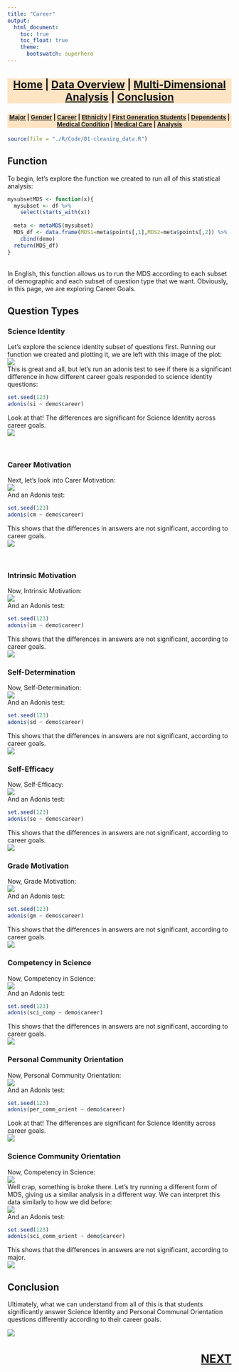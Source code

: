 ```yaml
---
title: "Career"
output:
  html_document:
    toc: true
    toc_float: true
    theme:
      bootswatch: superhero
---
```


<h3 style="background-color:bisque;text-align:center;font-size:165%;">[Home](https://pbischoff3.github.io/) | [Data Overview](https://pbischoff3.github.io/data_overview/) | [Multi-Dimensional Analysis](https://pbischoff3.github.io/multi_dimensional_analysis/) | [Conclusion](https://pbischoff3.github.io/Conclusion/)</h3>

<h4 style="background-color:bisque;text-align:center;font-size:95%;">[Major](https://pbischoff3.github.io/multi_dimensional_analysis/Major/) | [Gender](https://pbischoff3.github.io/multi_dimensional_analysis/Gender/) | [Career](https://pbischoff3.github.io/multi_dimensional_analysis/career/) | [Ethnicity](https://pbischoff3.github.io/multi_dimensional_analysis/Ethnicity/) | [First Generation Students](https://pbischoff3.github.io/multi_dimensional_analysis/fgs/) | [Dependents](https://pbischoff3.github.io/multi_dimensional_analysis/dependents/)      | [Medical Condition](https://pbischoff3.github.io/multi_dimensional_analysis/medical_condition/) | [Medical Care](https://pbischoff3.github.io/multi_dimensional_analysis/medical_care/) | [Analysis](https://pbischoff3.github.io/multi_dimensional_analysis/analysis/)</h4>
  
```r
source(file = "./R/Code/01-cleaning_data.R")
```


## Function
To begin, let's explore the function we created to run all of this statistical analysis:
```r
mysubsetMDS <- function(x){
  mysubset <- df %>% 
    select(starts_with(x))
  
  meta <- metaMDS(mysubset)
  MDS_df <- data.frame(MDS1=meta$points[,1],MDS2=meta$points[,2]) %>%
    cbind(demo)
  return(MDS_df)
}
```
<br>
In English, this function allows us to run the MDS according to each subset of demographic and each subset of question type that we want. Obviously, in this page, we are exploring Career Goals.

## Question Types
### Science Identity
Let's explore the science identity subset of questions first. Running our function we created and plotting it, we are left with this image of the plot:<br>
![](../../R/Images/career/si.png)
<br> This is great and all, but let's run an adonis test to see if there is a significant difference in how different career goals responded to science identity questions:
```r
set.seed(123)
adonis(si ~ demo$career)
```
Look at that! The differences are significant for Science Identity across career goals. <br>
![](../../R/Images/what_is_MDS/yes.gif)

<br>

### Career Motivation
Next, let's look into Carer Motivation: <br>
![](../../R/Images/career/cm.png)
<br>
And an Adonis test:
```r
set.seed(123)
adonis(cm ~ demo$career)
```
This shows that the differences in answers are not significant, according to career goals. <br>
![](../../R/Images/what_is_MDS/no.gif)

<br>

### Intrinsic Motivation
Now, Intrinsic Motivation: <br>
![](../../R/Images/career/im.png)
<br>
And an Adonis test:
```r
set.seed(123)
adonis(im ~ demo$career)
```
This shows that the differences in answers are not significant, according to career goals. <br>
![](../../R/Images/what_is_MDS/no.gif)

### Self-Determination
Now, Self-Determination: <br>
![](../../R/Images/career/sd.png)
<br>
And an Adonis test:
```r
set.seed(123)
adonis(sd ~ demo$career)
```
This shows that the differences in answers are not significant, according to career goals. <br>
![](../../R/Images/what_is_MDS/no.gif)

### Self-Efficacy
Now, Self-Efficacy: <br>
![](../../R/Images/career/se.png)
<br>
And an Adonis test:
```r
set.seed(123)
adonis(se ~ demo$career)
```
This shows that the differences in answers are not significant, according to career goals. <br>
![](../../R/Images/what_is_MDS/no.gif)

### Grade Motivation
Now, Grade Motivation: <br>
![](../../R/Images/career/gm.png)
<br>
And an Adonis test:
```r
set.seed(123)
adonis(gm ~ demo$career)
```
This shows that the differences in answers are not significant, according to career goals. <br>
![](../../R/Images/what_is_MDS/no.gif)

### Competency in Science
Now, Competency in Science: <br>
![](../../R/Images/career/sci_comp.png)
<br>
And an Adonis test:
```r
set.seed(123)
adonis(sci_comp ~ demo$career)
```
This shows that the differences in answers are not significant, according to career goals. <br>
![](../../R/Images/what_is_MDS/no.gif)

### Personal Community Orientation
Now, Personal Community Orientation: <br>
![](../../R/Images/career/per_comm_orient.png)
<br>
And an Adonis test:
```r
set.seed(123)
adonis(per_comm_orient ~ demo$career)
```
Look at that! The differences are significant for Science Identity across career goals. <br>
![](../../R/Images/what_is_MDS/yes.gif)

### Science Community Orientation
Now, Competency in Science: <br>
![](../../R/Images/career/sci_comm_orient1.png)
<br> Well crap, something is broke there. Let's try running a different form of MDS, giving us a similar analysis in a different way. We can interpret this data similarly to how we did before:
<br> 
![](../../R/Images/career/sci_comm_orient2.png)
<br>
And an Adonis test:
```r
set.seed(123)
adonis(sci_comm_orient ~ demo$career)
```
This shows that the differences in answers are not significant, according to major. <br>
![](../../R/Images/what_is_MDS/no.gif)

## Conclusion
Ultimately, what we can understand from all of this is that students significantly answer Science Identity and Personal Communal Orientation questions differently according to their career goals.

![](../../R/Images/career/conclusion.gif)

<h3 style="text-align:right;font-size:180%;">[**NEXT**](https://pbischoff3.github.io/multi_dimensional_analysis/Ethnicity/)